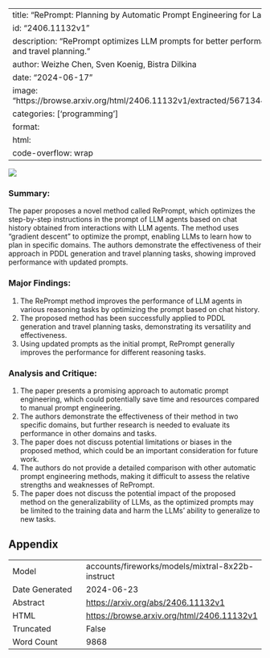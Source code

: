 
---
title: "RePrompt: Planning by Automatic Prompt Engineering for Large Language Models Agents"
id: "2406.11132v1"
description: "RePrompt optimizes LLM prompts for better performance in tasks like code generation and travel planning."
author: Weizhe Chen, Sven Koenig, Bistra Dilkina
date: "2024-06-17"
image: "https://browse.arxiv.org/html/2406.11132v1/extracted/5671344/figures/reprompt_workflow.png"
categories: ['programming']
format:
  html:
    code-overflow: wrap
---

![](https://browse.arxiv.org/html/2406.11132v1/extracted/5671344/figures/reprompt_workflow.png)

### Summary:

The paper proposes a novel method called RePrompt, which optimizes the step-by-step instructions in the prompt of LLM agents based on chat history obtained from interactions with LLM agents. The method uses "gradient descent" to optimize the prompt, enabling LLMs to learn how to plan in specific domains. The authors demonstrate the effectiveness of their approach in PDDL generation and travel planning tasks, showing improved performance with updated prompts.

### Major Findings:

1. The RePrompt method improves the performance of LLM agents in various reasoning tasks by optimizing the prompt based on chat history.
2. The proposed method has been successfully applied to PDDL generation and travel planning tasks, demonstrating its versatility and effectiveness.
3. Using updated prompts as the initial prompt, RePrompt generally improves the performance for different reasoning tasks.

### Analysis and Critique:

1. The paper presents a promising approach to automatic prompt engineering, which could potentially save time and resources compared to manual prompt engineering.
2. The authors demonstrate the effectiveness of their method in two specific domains, but further research is needed to evaluate its performance in other domains and tasks.
3. The paper does not discuss potential limitations or biases in the proposed method, which could be an important consideration for future work.
4. The authors do not provide a detailed comparison with other automatic prompt engineering methods, making it difficult to assess the relative strengths and weaknesses of RePrompt.
5. The paper does not discuss the potential impact of the proposed method on the generalizability of LLMs, as the optimized prompts may be limited to the training data and harm the LLMs' ability to generalize to new tasks.

## Appendix

|          |          |
|----------|----------|
| Model     | accounts/fireworks/models/mixtral-8x22b-instruct       |
| Date Generated     | 2024-06-23       |
| Abstract | [https://arxiv.org/abs/2406.11132v1](https://arxiv.org/abs/2406.11132v1)        |
| HTML     | [https://browse.arxiv.org/html/2406.11132v1](https://browse.arxiv.org/html/2406.11132v1)       |
| Truncated       | False       |
| Word Count       | 9868       |